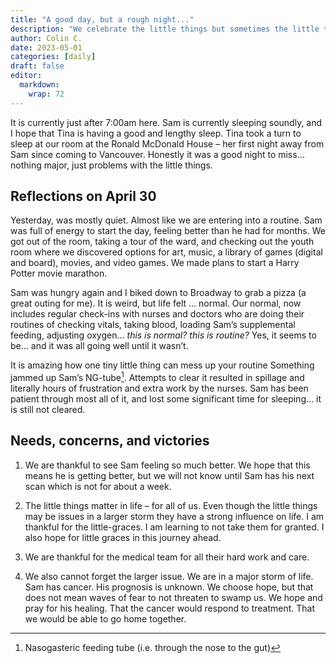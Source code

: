 ```yaml
---
title: "A good day, but a rough night..."
description: "We celebrate the little things but sometimes the little things go wrong."
author: Colin C.
date: 2023-05-01
categories: [daily]
draft: false
editor:
  markdown:
    wrap: 72
---
```


It is currently just after 7:00am here. Sam is currently sleeping
soundly, and I hope that Tina is having a good and lengthy sleep. Tina
took a turn to sleep at our room at the Ronald McDonald House -- her
first night away from Sam since coming to Vancouver. Honestly it was a
good night to miss... nothing major, just problems with the little
things.

## Reflections on April 30

Yesterday, was mostly quiet. Almost like we are entering into a routine.
Sam was full of energy to start the day, feeling better than he had for
months. We got out of the room, taking a tour of the ward, and checking
out the youth room where we discovered options for art, music, a library
of games (digital and board), movies, and video games. We made plans to
start a Harry Potter movie marathon.

Sam was hungry again and I biked down to Broadway to grab a pizza (a
great outing for me). It is weird, but life felt ... normal. Our normal,
now includes regular check-ins with nurses and doctors who are doing
their routines of checking vitals, taking blood, loading Sam's
supplemental feeding, adjusting oxygen... *this is normal? this is
routine?* Yes, it seems to be... and it was all going well until it
wasn't.

It is amazing how one tiny little thing can mess up your routine
Something jammed up Sam's NG-tube[^1]. Attempts to clear it resulted in
spillage and literally hours of frustration and extra work by the
nurses. Sam has been patient through most all of it, and lost some
significant time for sleeping... it is still not cleared.

[^1]: Nasogasteric feeding tube (i.e. through the nose to the gut)

<!-- What I did not talk about was all of the extra alarms: obstructed lines, -->
<!-- sensors alarming regarding heart rates, or O~2~ -->

## Needs, concerns, and victories

1.  We are thankful to see Sam feeling so much better. We hope that this
    means he is getting better, but we will not know until Sam has his
    next scan which is not for about a week.

2.  The little things matter in life -- for all of us. Even though the
    little things may be issues in a larger storm they have a strong
    influence on life. I am thankful for the little-graces. I am
    learning to not take them for granted. I also hope for little graces
    in this journey ahead.

3.  We are thankful for the medical team for all their hard work and
    care.

4.  We also cannot forget the larger issue. We are in a major storm of
    life. Sam has cancer. His prognosis is unknown. We choose hope, but
    that does not mean waves of fear to not threaten to swamp us. We hope and pray for his healing. That the cancer would respond to treatment.  That we would be able to go home together.
